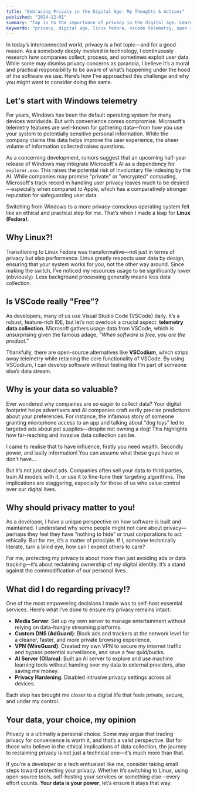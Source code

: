 ```yaml
---
title: "Embracing Privacy in the Digital Age: My Thoughts & Actions"
published: "2024-12-01"
summary: "Tap in to the importance of privacy in the digital age. Learn how I transitioned to Linux, self-hosted services, and embraced open-source tools to reclaim my digital freedom."
keywords: "privacy, digital age, linux fedora, vscode telemetry, open source, self-hosting, ad tracking, data collection, developer tools, wireguard, adguard, ai server, moral responsibility, privacy conscious"
---
```


In today’s interconnected world, privacy is a hot topic—and for a good reason. As a somebody deeply involved in technology, I continuously research how companies collect, process, and sometimes exploit user data. While some may dismiss privacy concerns as paranoia, I believe it’s a moral and practical responsibility to be aware of what’s happening under the hood of the software we use. Here’s how I’ve approached this challenge and why you might want to consider doing the same.

## **Let's start with Windows telemetry**

For years, Windows has been the default operating system for many devices worldwide. But with convenience comes compromise. Microsoft’s telemetry features are well-known for gathering data—from how you use your system to potentially sensitive personal information. While the company claims this data helps improve the user experience, the sheer volume of information collected raises questions.

As a concerning development, rumors suggest that an upcoming half-year release of Windows may integrate Microsoft's AI as a dependency for `explorer.exe`. This raises the potential risk of involuntary file indexing by the AI. While companies may promise "private" or "encrypted" computing, Microsoft's track record in handling user privacy leaves much to be desired—especially when compared to Apple, which has a comparatively stronger reputation for safeguarding user data.

Switching from Windows to a more privacy-conscious operating system felt like an ethical and practical step for me. That’s when I made a leap for **Linux (Fedora)**.

## **Why Linux?!**

Transitioning to Linux Fedora was transformative—not just in terms of privacy but also performance. Linux greatly respects user data by design, ensuring that your system works for _you_, not the other way around. Since making the switch, I’ve noticed my resources usage to be significantly lower (obviously). Less background processing generally means less data collection.

## **Is VSCode really "Free"?**

As developers, many of us use Visual Studio Code (VSCode) daily. It’s a robust, feature-rich IDE, but let’s not overlook a crucial aspect: **telemetry data collection**. Microsoft gathers usage data from VSCode, which is unsurprising given the famous adage, _“When software is free, you are the product.”_

Thankfully, there are open-source alternatives like **VSCodium**, which strips away telemetry while retaining the core functionality of VSCode. By using VSCodium, I can develop software without feeling like I’m part of someone else’s data stream.

## **Why is your data so valuable?**

Ever wondered why companies are so eager to collect data? Your digital footprint helps advertisers and AI companies craft eerily precise predictions about your preferences. For instance, the infamous story of someone granting microphone access to an app and talking about “dog toys” led to targeted ads about pet supplies—despite not owning a dog! This highlights how far-reaching and invasive data collection can be.

I came to realise that to have influence, firstly you need wealth. Secondly power, and lastly information! You can assume what these guys have or don't have...

But it’s not just about ads. Companies often sell your data to third parties, train AI models with it, or use it to fine-tune their targeting algorithms. The implications are staggering, especially for those of us who value control over our digital lives.

## **Why should privacy matter to you!**

As a developer, I have a unique perspective on how software is built and maintained. I understand why some people might not care about privacy—perhaps they feel they have “nothing to hide” or trust corporations to act ethically. But for me, it’s a matter of principle. If I, someone technically literate, turn a blind eye, how can I expect others to care?

For me, protecting my privacy is about more than just avoiding ads or data tracking—it’s about reclaiming ownership of my digital identity. It’s a stand against the commodification of our personal lives.

## **What did I do regarding privacy!?**

One of the most empowering decisions I made was to self-host essential services. Here’s what I’ve done to ensure my privacy remains intact:

-   **Media Server**: Set up my own server to manage entertainment without relying on data-hungry streaming platforms.
-   **Custom DNS (AdGuard)**: Block ads and trackers at the network level for a cleaner, faster, and more private browsing experience.
-   **VPN (WireGuard)**: Created my own VPN to secure my internet traffic and bypass potential surveillance, and save a few quid/bucks.
-   **AI Server (Ollama)**: Built an AI server to explore and use machine learning tools without handing over my data to external providers, also saving me money.
-   **Privacy Hardening**: Disabled intrusive privacy settings across all devices.

Each step has brought me closer to a digital life that feels private, secure, and under my control.

## **Your data, your choice, my opinion**

Privacy is a ultimatly a personal choice. Some may argue that trading privacy for convenience is worth it, and that’s a valid perspective. But for those who believe in the ethical implications of data collection, the journey to reclaiming privacy is not just a technical one—it’s much more than that.

If you’re a developer or a tech enthusiast like me, consider taking small steps toward protecting your privacy. Whether it’s switching to Linux, using open-source tools, self-hosting your services or something else—every effort counts. **Your data is your power**, let’s ensure it stays that way.
